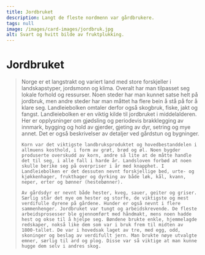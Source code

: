 ```yaml
---
title: Jordbruket
description: Langt de fleste nordmenn var gårdbrukere.
tags: null
image: /images/card-images/jordbruk.jpg
alt: Svart og hvitt bilde av fruktplukking.
---
```



# Jordbruket

<Blockquote
    quote='«Den som vil, kan sakesløst hogge trevirke til plog og ard i enhvers skog, selv om det ikke er bedt om lov til det.»'
    footer='Landsleiebolken, kapittel 16' />


<Container stil="initial side">
    Norge er et langstrakt og variert land med store forskjeller i landskapstyper, jordsmonn og klima. Overalt har man tilpasset seg lokale forhold og ressurser. Noen steder har man kunnet satse helt på jordbruk, men andre steder har man måttet ha flere bein å stå på for å klare seg. Landleiebolken omtaler derfor også skogbruk, fiske, jakt og fangst. 
    Landleiebolken er en viktig kilde til jordbruket i middelalderen. Her er opplysninger om gjødsling og periodevis brakklegging av innmark, bygging og hold av gjerder, gjeting av dyr, setring og mye annet. Det er også beskrivelser av detaljer ved gårdstun og bygninger. 
    
    Korn var det viktigste landbruksproduktet og hovedbestanddelen i allmuens kosthold, i form av grøt, brød og øl. Noen bygder produserte overskudd av korn, andre så lite at de måtte handle det til seg, i alle fall i harde år. Landsloven forbød at noen skulle berike seg på overpriser i år med knapphet. I Landleiebolken er det dessuten nevnt forskjellige bed, urte- og kjøkkenhager, frukthager og dyrking av både løk, kål, kvann, neper, erter og bønner (hestebønner). 
    
    Av gårdsdyr er nevnt både hester, kveg, sauer, geiter og griser. Særlig står det mye om hester og storfe, de viktigste og mest verdifulle dyrene på gårdene. Hunder er også nevnt i flere sammenhenger. Jordbruket var tungt og arbeidskrevende. De fleste arbeidsprosesser ble gjennomført med håndmakt, mens noen hadde hest og okse til å hjelpe seg. Bøndene brukte enkle, hjemmelagde redskaper, nokså like dem som var i bruk frem til midten av 1800-tallet. De var i hovedsak laget av tre, med egg, odd, skoninger og beslag av verdifullt jern. Man brukte nøye utvalgte emner, særlig til ard og plog. Disse var så viktige at man kunne hugge dem selv i andres skog.
</Container>

<Figure
    image="/images/landsleiebolken/Bf_B3461_EK_01.jpg"
    title="Ardskoning av jern"
    alt="Ardskoning av jern"
    href="https://digitaltmuseum.no/021029822714/spidsen-ard"
>
</Figure>
